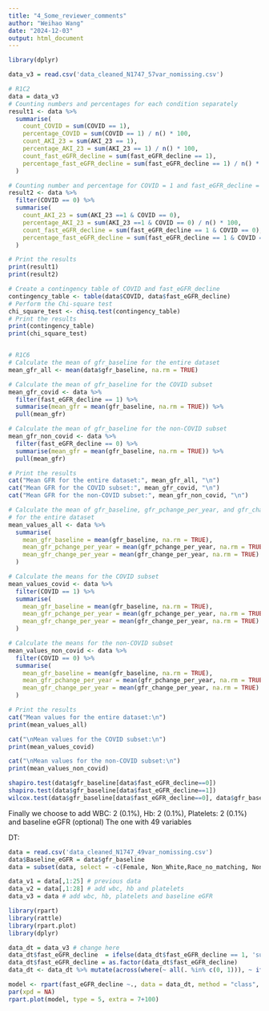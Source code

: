 ```yaml
---
title: "4_Some_reviewer_comments"
author: "Weihao Wang"
date: "2024-12-03"
output: html_document
---
```


```r
library(dplyr)

data_v3 = read.csv('data_cleaned_N1747_57var_nomissing.csv')

# R1C2
data = data_v3
# Counting numbers and percentages for each condition separately
result1 <- data %>%
  summarise(
    count_COVID = sum(COVID == 1),
    percentage_COVID = sum(COVID == 1) / n() * 100,
    count_AKI_23 = sum(AKI_23 == 1),
    percentage_AKI_23 = sum(AKI_23 == 1) / n() * 100,
    count_fast_eGFR_decline = sum(fast_eGFR_decline == 1),
    percentage_fast_eGFR_decline = sum(fast_eGFR_decline == 1) / n() * 100
  )

# Counting number and percentage for COVID = 1 and fast_eGFR_decline = 1 within the COVID = 1 subset
result2 <- data %>%
  filter(COVID == 0) %>%
  summarise(
    count_AKI_23 = sum(AKI_23 ==1 & COVID == 0),
    percentage_AKI_23 = sum(AKI_23 ==1 & COVID == 0) / n() * 100,
    count_fast_eGFR_decline = sum(fast_eGFR_decline == 1 & COVID == 0),
    percentage_fast_eGFR_decline = sum(fast_eGFR_decline == 1 & COVID == 0) / n() * 100
  )

# Print the results
print(result1)
print(result2)

# Create a contingency table of COVID and fast_eGFR_decline
contingency_table <- table(data$COVID, data$fast_eGFR_decline)
# Perform the Chi-square test
chi_square_test <- chisq.test(contingency_table)
# Print the results
print(contingency_table)
print(chi_square_test)


# R1C6
# Calculate the mean of gfr_baseline for the entire dataset
mean_gfr_all <- mean(data$gfr_baseline, na.rm = TRUE)

# Calculate the mean of gfr_baseline for the COVID subset
mean_gfr_covid <- data %>%
  filter(fast_eGFR_decline == 1) %>%
  summarise(mean_gfr = mean(gfr_baseline, na.rm = TRUE)) %>%
  pull(mean_gfr)

# Calculate the mean of gfr_baseline for the non-COVID subset
mean_gfr_non_covid <- data %>%
  filter(fast_eGFR_decline == 0) %>%
  summarise(mean_gfr = mean(gfr_baseline, na.rm = TRUE)) %>%
  pull(mean_gfr)

# Print the results
cat("Mean GFR for the entire dataset:", mean_gfr_all, "\n")
cat("Mean GFR for the COVID subset:", mean_gfr_covid, "\n")
cat("Mean GFR for the non-COVID subset:", mean_gfr_non_covid, "\n")

# Calculate the mean of gfr_baseline, gfr_pchange_per_year, and gfr_change_per_year
# for the entire dataset
mean_values_all <- data %>%
  summarise(
    mean_gfr_baseline = mean(gfr_baseline, na.rm = TRUE),
    mean_gfr_pchange_per_year = mean(gfr_pchange_per_year, na.rm = TRUE),
    mean_gfr_change_per_year = mean(gfr_change_per_year, na.rm = TRUE)
  )

# Calculate the means for the COVID subset
mean_values_covid <- data %>%
  filter(COVID == 1) %>%
  summarise(
    mean_gfr_baseline = mean(gfr_baseline, na.rm = TRUE),
    mean_gfr_pchange_per_year = mean(gfr_pchange_per_year, na.rm = TRUE),
    mean_gfr_change_per_year = mean(gfr_change_per_year, na.rm = TRUE)
  )

# Calculate the means for the non-COVID subset
mean_values_non_covid <- data %>%
  filter(COVID == 0) %>%
  summarise(
    mean_gfr_baseline = mean(gfr_baseline, na.rm = TRUE),
    mean_gfr_pchange_per_year = mean(gfr_pchange_per_year, na.rm = TRUE),
    mean_gfr_change_per_year = mean(gfr_change_per_year, na.rm = TRUE)
  )

# Print the results
cat("Mean values for the entire dataset:\n")
print(mean_values_all)

cat("\nMean values for the COVID subset:\n")
print(mean_values_covid)

cat("\nMean values for the non-COVID subset:\n")
print(mean_values_non_covid)

shapiro.test(data$gfr_baseline[data$fast_eGFR_decline==0])
shapiro.test(data$gfr_baseline[data$fast_eGFR_decline==1])
wilcox.test(data$gfr_baseline[data$fast_eGFR_decline==0], data$gfr_baseline[data$fast_eGFR_decline==1])
```


Finally we choose to add WBC: 2 (0.1%), Hb: 2 (0.1%), Platelets: 2 (0.1%) and baseline eGFR (optional)
The one with 49 variables

DT:
```r
data = read.csv('data_cleaned_N1747_49var_nomissing.csv')
data$Baseline_eGFR = data$gfr_baseline
data = subset(data, select = -c(Female, Non_White,Race_no_matching, Non_Hispanic, Ethnicity_no_matching, Cerebral_ischemia, Transplant_kidney, AKI_123, AKI_1, AKI_2, AKI_3 , AKI_dx, Mortality, gfr_final, gfr_baseline, gfr_change,gfr_pchange, days_follow_up, n_creatinine_measurements,gfr_change_per_year,gfr_pchange_per_year))

data_v1 = data[,1:25] # previous data
data_v2 = data[,1:28] # add wbc, hb and platelets
data_v3 = data # add wbc, hb, platelets and baseline eGFR

library(rpart)
library(rattle)
library(rpart.plot)
library(dplyr)

data_dt = data_v3 # change here
data_dt$fast_eGFR_decline  = ifelse(data_dt$fast_eGFR_decline == 1, 'survied', 'died') # survived = aki, died = no aki
data_dt$fast_eGFR_decline = as.factor(data_dt$fast_eGFR_decline)
data_dt <- data_dt %>% mutate(across(where(~ all(. %in% c(0, 1))), ~ ifelse(. == 1, "Y", "N")))

model <- rpart(fast_eGFR_decline ~., data = data_dt, method = "class", control = list(maxdepth = 3, cp = -0.5, minsplit = 0.02*dim(data_dt)[1], minbucket = 0.02*dim(data_dt)[1]))
par(xpd = NA)
rpart.plot(model, type = 5, extra = 7+100)
```